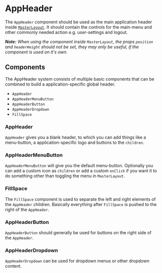 

<Meta of={AppHeaderStories} />

# AppHeader

The `AppHeader` component should be used as the main application header inside [`MasterLayout`](?path=/docs/docs-components-master--docs).
It should contain the controls for the main-menu and other commonly needed action e.g. user-settings and logout.

_**Note:** When using the component inside `MasterLayout`, the props `position` and `headerHeight` should not be set, they may only be useful, if the component is used on it's own._

<Canvas of={AppHeaderStories.Basic} />

## Components

The AppHeader system consists of multiple basic components that can be combined to build a application-specific global header.

- `AppHeader`
- `AppHeaderMenuButton`
- `AppHeaderButton`
- `AppHeaderDropdown`
- `FillSpace`

### AppHeader

`AppHeader` gives you a blank header, to which you can add things like a menu-button, a application-specific logo and buttons to the `children`.

<Canvas of={AppHeaderStories.Empty} />

### AppHeaderMenuButton

`AppHeaderMenuButton` will give you the default menu-button.
Optionally you can add a custom icon as `children` or add a custom `onClick` if you want it to do something other than toggling the menu in `MasterLayout`.

<Canvas of={AppHeaderStories.MenuButton} />

### FillSpace

The `FillSpace` component is used to separate the left and right elements of the `AppHeader` children.
Basically everything after `FillSpace` is pushed to the right of the `AppHeader`.

<Canvas of={AppHeaderStories.FillSpaceStory} />

### AppHeaderButton

`AppHeaderButton` should generally be used for buttons on the right side of the `AppHeader`.

<Canvas of={AppHeaderStories.ButtonText} />

<Canvas of={AppHeaderStories.ButtonTextAndIcon} />

<Canvas of={AppHeaderStories.ButtonIcon} />

<Canvas of={AppHeaderStories.CustomButton} />

### AppHeaderDropdown

`AppHeaderDropdown` can be used for dropdown menus or other dropdown content.

<Canvas of={AppHeaderStories.Dropdown} />
